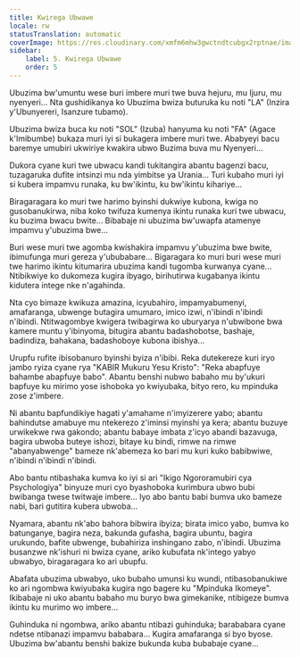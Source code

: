 ```yaml
---
title: Kwirega Ubwawe
locale: rw
statusTranslation: automatic
coverImage: https://res.cloudinary.com/xmfm6mhw3gwctndtcubgx2rptnae/image/upload/v1740468922/small_cover_tratado_de_psicologia_revolucionaria_a4c0dca4e0.webp
sidebar:
    label: 5. Kwirega Ubwawe
    order: 5
---
```

Ubuzima bw'umuntu wese buri imbere muri twe buva hejuru, mu Ijuru, mu nyenyeri... Nta gushidikanya ko Ubuzima bwiza buturuka ku noti "LA" (Inzira y'Ubunyereri, Isanzure tubamo).

Ubuzima bwiza buca ku noti "SOL" (Izuba) hanyuma ku noti "FA" (Agace k'Imibumbe) bukaza muri iyi si bukagera imbere muri twe. Ababyeyi bacu baremye umubiri ukwiriye kwakira ubwo Buzima buva mu Nyenyeri...

Dukora cyane kuri twe ubwacu kandi tukitangira abantu bagenzi bacu, tuzagaruka dufite intsinzi mu nda yimbitse ya Urania... Turi kubaho muri iyi si kubera impamvu runaka, ku bw'ikintu, ku bw'ikintu kihariye...

Biragaragara ko muri twe harimo byinshi dukwiye kubona, kwiga no gusobanukirwa, niba koko twifuza kumenya ikintu runaka kuri twe ubwacu, ku buzima bwacu bwite... Bibabaje ni ubuzima bw'uwapfa atamenye impamvu y'ubuzima bwe...

Buri wese muri twe agomba kwishakira impamvu y'ubuzima bwe bwite, ibimufunga muri gereza y'ububabare... Bigaragara ko muri buri wese muri twe harimo ikintu kitumarira ubuzima kandi tugomba kurwanya cyane... Ntibikwiye ko dukomeza kugira ibyago, birihutirwa kugabanya ikintu kidutera intege nke n'agahinda.

Nta cyo bimaze kwikuza amazina, icyubahiro, impamyabumenyi, amafaranga, ubwenge butagira umumaro, imico izwi, n'ibindi n'ibindi n'ibindi. Ntitwagombye kwigera twibagirwa ko uburyarya n'ubwibone bwa kamere muntu y'ibinyoma, bitugira abantu badashobotse, bashaje, badindiza, bahakana, badashoboye kubona ibishya...

Urupfu rufite ibisobanuro byinshi byiza n'ibibi. Reka dutekereze kuri iryo jambo ryiza cyane rya "KABIR Mukuru Yesu Kristo": "Reka abapfuye bahambe abapfuye babo". Abantu benshi nubwo babaho mu by'ukuri bapfuye ku mirimo yose ishoboka yo kwiyubaka, bityo rero, ku mpinduka zose z'imbere.

Ni abantu bapfundikiye hagati y'amahame n'imyizerere yabo; abantu bahindutse amabuye mu ntekerezo z'iminsi myinshi ya kera; abantu buzuye urwikekwe rwa gakondo; abantu babaye imbata z'icyo abandi bazavuga, bagira ubwoba buteye ishozi, bitaye ku bindi, rimwe na rimwe "abanyabwenge" bameze nk'abemeza ko bari mu kuri kuko babibwiwe, n'ibindi n'ibindi n'ibindi.

Abo bantu ntibashaka kumva ko iyi si ari "Ikigo Ngororamubiri cya Psychologiya" binyuze muri cyo byashoboka kurimbura ubwo bubi bwibanga twese twitwaje imbere... Iyo abo bantu babi bumva uko bameze nabi, bari gutitira kubera ubwoba...

Nyamara, abantu nk'abo bahora bibwira ibyiza; birata imico yabo, bumva ko batunganye, bagira neza, bakunda gufasha, bagira ubuntu, bagira urukundo, bafite ubwenge, bubahiriza inshingano zabo, n'ibindi. Ubuzima busanzwe nk'ishuri ni bwiza cyane, ariko kubufata nk'intego yabyo ubwabyo, biragaragara ko ari ubupfu.

Abafata ubuzima ubwabyo, uko bubaho umunsi ku wundi, ntibasobanukiwe ko ari ngombwa kwiyubaka kugira ngo bagere ku "Mpinduka Ikomeye". Ikibabaje ni uko abantu babaho mu buryo bwa gimekanike, ntibigeze bumva ikintu ku murimo wo imbere...

Guhinduka ni ngombwa, ariko abantu ntibazi guhinduka; barababara cyane ndetse ntibanazi impamvu bababara... Kugira amafaranga si byo byose. Ubuzima bw'abantu benshi bakize bukunda kuba bubabaje cyane...


